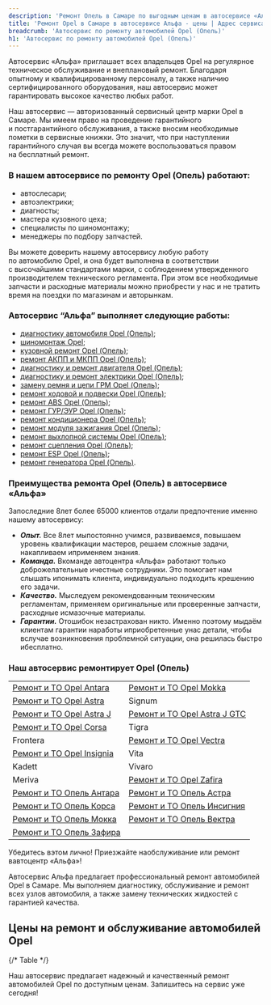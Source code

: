 ```yaml
---
description: 'Ремонт Опель в Самаре по выгодным ценам в автосервисе «Альфа». Приглашаем всех владельцев Opel на техническое обслуживание!'
title: 'Ремонт Opel в Самаре в автосервисе Альфа - цены | Адрес сервиса Опель'
breadcrumb: 'Автосервис по ремонту автомобилей Opel (Опель)'
h1: 'Автосервис по ремонту автомобилей Opel (Опель)'
---
```


<p>Автосервис «Альфа» приглашает всех владельцев Opel на&nbsp;регулярное техническое обслуживание и&nbsp;внеплановый ремонт. Благодаря опытному и&nbsp;квалифицированному персоналу, а&nbsp;также наличию сертифицированного оборудования, наш автосервис может гарантировать высокое качество любых работ.</p>
<p>Наш автосервис — авторизованный сервисный центр марки Opel в Самаре. Мы&nbsp;имеем право на&nbsp;проведение гарантийного и&nbsp;постгарантийного обслуживания, а также вносим необходимые пометки в&nbsp;сервисные книжки. Это значит, что при наступлении гарантийного случая вы&nbsp;всегда можете воспользоваться правом на&nbsp;бесплатный ремонт.</p>
<h3>В нашем автосервисе по ремонту Opel (Опель) работают:</h3>
<ul>
	<li>автослесари;</li>
	<li>автоэлектрики;</li>
	<li>диагносты;</li>
	<li>мастера кузовного цеха;</li>
	<li>специалисты по&nbsp;шиномонтажу;</li>
	<li>менеджеры по&nbsp;подбору запчастей.</li>
</ul>
<p>Вы&nbsp;можете доверить нашему автосервису любую работу по&nbsp;автомобилю Opel, и&nbsp;она будет выполнена в&nbsp;соответствии с&nbsp;высочайшими стандартами марки, с&nbsp;соблюдением утвержденного производителем технического регламента. При этом все необходимые запчасти и&nbsp;расходные материалы можно приобрести у&nbsp;нас и&nbsp;не&nbsp;тратить время на&nbsp;поездки по&nbsp;магазинам и&nbsp;авторынкам.</p>
<h3>Автосервис “Альфа” выполняет следующие работы:</h3>
<ul class="list">
	<li><a href="/remont/opel/kompyuternaya-diagnostika/">диагностику автомобиля Opel (Опель)</a>;</li>
	<li><a href="/remont/opel/shinomontazh/">шиномонтаж Opel</a>;</li>
	<li><a href="/remont/opel/kuzovnoj-remont-i-pokraska-avtomobilya/">кузовной ремонт Opel (Опель)</a>;</li>
	<li><a href="/remont/opel/remont-akpp-i-mkpp/">ремонт АКПП и МКПП Opel (Опель)</a>;</li>
	<li><a href="/remont/opel/diagnostika-i-remont-dvigatelya/">диагностику и ремонт двигателя Opel (Опель)</a>;</li>
	<li><a href="/remont/opel/diagnostika-i-ustranenie-problem-v-rabote-ehlektricheskoj-sistemy/">диагностику и ремонт электрики Opel (Опель)</a>;</li>
	<li><a href="/remont/opel/zamena-remnya-i-cepi-grm/">замену ремня и цепи ГРМ Opel (Опель)</a>;</li>
	<li><a href="/remont/opel/zamena-i-remont-hodovoj-chasti-i-podveski/">ремонт ходовой и подвески Opel (Опель)</a>;</li>
	<li><a href="/remont/opel/diagnostika-i-remont-abs/">ремонт ABS Opel (Опель)</a>;</li>
	<li><a href="/remont/opel/diagnostika-i-ustranenie-neispravnostej-v-rabote-gur-i-ehur/">ремонт ГУР/ЭУР Opel (Опель)</a>;</li>
	<li><a href="/remont/opel/diagnostika-i-remont-avtomobilnyh-kondicionerov/">ремонт кондиционера Opel (Опель)</a>;</li>
	<li><a href="/remont/opel/remont-modula-zazhiganiya/">ремонт модуля зажигания Opel (Опель)</a>;</li>
	<li><a href="/remont/opel/remont-vihlopnoy-systemi/">ремонт выхлопной системы Opel (Опель)</a>;</li>
	<li><a href="/remont/opel/remont-scepleniya/">ремонт сцепления Opel (Опель)</a>;</li>
	<li><a href="/remont/opel/remont-esp/">ремонт ESP Opel (Опель)</a>;</li>
	<li><a href="/remont/opel/remont-generatora/">ремонт генератора Opel (Опель)</a>.</li>
</ul>
<h3>Преимущества ремонта Opel (Опель) в автосервисе «Альфа» </h3>
<p>Запоследние 8лет более 65000 клиентов отдали предпочтение именно нашему автосервису:</p>
<ul>
	<li><em><strong>Опыт.</strong></em> Все 8лет мыпостоянно учимся, развиваемся, повышаем уровень квалификации мастеров, решаем сложные задачи, накапливаем иприменяем знания.</li>
	<li><em><strong>Команда.</strong></em> Вкоманде автоцентра «Альфа» работают только доброжелательные ичестные сотрудники. Это помогает нам слышать ипонимать клиента, индивидуально подходить крешению его задачи.</li>
	<li><em><strong>Качество.</strong></em> Мыследуем рекомендованным техническим регламентам, применяем оригинальные или проверенные запчасти, расходные исмазочные материалы.</li>
	<li><em><strong>Гарантии.</strong></em> Отошибок незастрахован никто. Именно поэтому мыдаём клиентам гарантии наработы иприобретенные унас детали, чтобы вслучае возникновения проблемной ситуации, она решилась быстро ибесплатно. </li>
</ul>
<h3>Наш автосервис ремонтирует Opel (Опель)</h3>
<table>
  <tbody>
    <tr>
      <td>
        <a href="/remont/to/antara/">Ремонт и ТО Opel Antara</a><br/>
      </td>
      <td>
        <a href="/remont/to/mokka/">Ремонт и ТО Opel Mokka</a><br/>
      </td>
    </tr>
    <tr>
      <td>
        <a href="/remont/to/astra/">Ремонт и ТО Opel Astra</a><br/>
      </td>
      <td>
        Signum
      </td>
    </tr>
    <tr>
      <td>
        <a href="/remont/to/astra_j/">Ремонт и ТО Opel Astra J</a>
      </td>
      <td>
        <a href="/remont/to/astra_j_gtc/">Ремонт и ТО Opel Astra J GTC</a>
      </td>
    </tr>
    <tr>
      <td>
        <a href="/remont/to/corsa/">Ремонт и ТО Opel Corsa</a><br/>
      </td>
      <td>
        Tigra
      </td>
    </tr>
    <tr>
      <td>
        Frontera
      </td>
      <td>
        <a href="/remont/to/vectra/">Ремонт и ТО Opel Vectra</a><br/>
      </td>
    </tr>
    <tr>
      <td>
        <a href="/remont/to/insignia/">Ремонт и ТО Opel Insignia</a><br/>
      </td>
      <td>
        Vita
      </td>
    </tr>
    <tr>
      <td>
        Kadett
      </td>
      <td>
        Vivaro
      </td>
    </tr>
    <tr>
      <td>
        Meriva
      </td>
      <td>
        <a href="/remont/to/zafira/">Ремонт и ТО Opel Zafira</a><br/>
      </td>
    </tr>
    <tr>
      <td>
        <a href="/remont/to/antara/">Ремонт и ТО Опель Антара</a>
      </td>
      <td>
        <a href="/remont/to/astra/">Ремонт и ТО Опель Астра</a><br/>
      </td>
    </tr>
    <tr>
      <td>
        <a href="/remont/to/corsa/">Ремонт и ТО Опель Корса</a>
      </td>
      <td>
        <a href="/remont/to/insignia/">Ремонт и ТО Опель Инсигния</a><br/>
      </td>
    </tr>
    <tr>
      <td>
        <a href="/remont/to/mokka/">Ремонт и ТО Опель Мокка</a>
      </td>
      <td>
        <a href="/remont/to/vectra/">Ремонт и ТО Опель Вектра</a><br/>
      </td>
    </tr>
    <tr>
      <td>
        <a href="/remont/to/zafira/">Ремонт и ТО Опель Зафира</a>
      </td>
    </tr>
  </tbody>
</table>
<p>Убедитесь вэтом лично! Приезжайте наобслуживание или ремонт вавтоцентр «Альфа»!</p>

Автосервис Альфа предлагает профессиональный ремонт автомобилей Opel в Самаре. Мы выполняем диагностику, обслуживание и ремонт всех узлов автомобиля, а также замену технических жидкостей с гарантией качества.

<h2>Цены на ремонт и обслуживание автомобилей Opel</h2>

{/* Table */}

<RepairServices />

Наш автосервис предлагает надежный и качественный ремонт автомобилей Opel по доступным ценам. Запишитесь на сервис уже сегодня!

